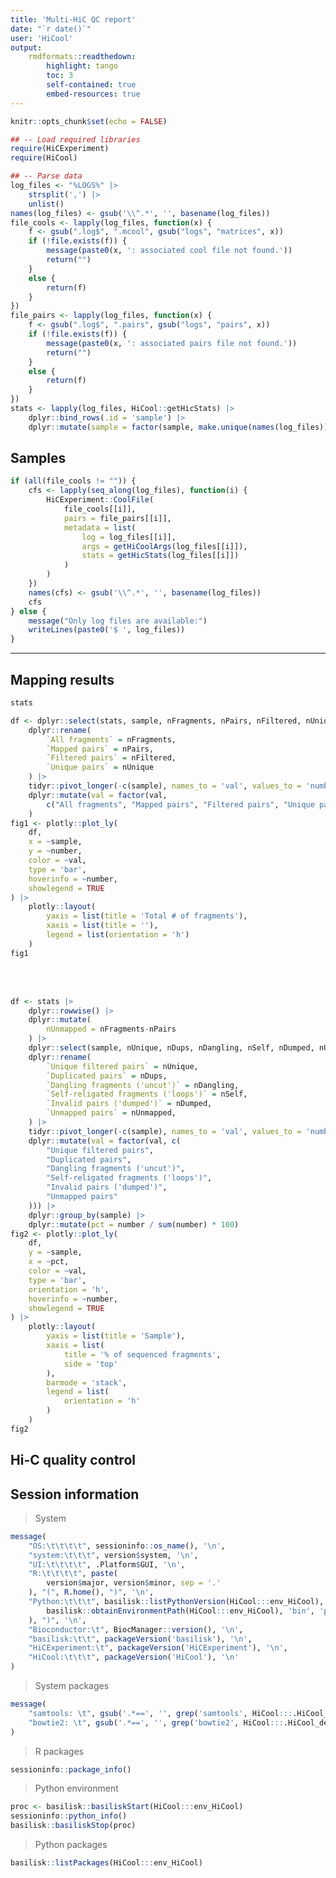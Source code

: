 ```yaml
---
title: 'Multi-HiC QC report'
date: "`r date()`"
user: 'HiCool'
output:
    rmdformats::readthedown:
        highlight: tango
        toc: 3
        self-contained: true
        embed-resources: true
---
```


```r
knitr::opts_chunk$set(echo = FALSE)
```

```r
## -- Load required libraries
require(HiCExperiment)
require(HiCool)

## -- Parse data 
log_files <- "%LOGS%" |> 
    strsplit(',') |> 
    unlist()
names(log_files) <- gsub('\\^.*', '', basename(log_files))
file_cools <- lapply(log_files, function(x) {
    f <- gsub(".log$", ".mcool", gsub("logs", "matrices", x))
    if (!file.exists(f)) {
        message(paste0(x, ': associated cool file not found.'))
        return("")
    }
    else {
        return(f)
    }
})
file_pairs <- lapply(log_files, function(x) {
    f <- gsub(".log$", ".pairs", gsub("logs", "pairs", x))
    if (!file.exists(f)) {
        message(paste0(x, ': associated pairs file not found.'))
        return("")
    }
    else {
        return(f)
    }
})
stats <- lapply(log_files, HiCool::getHicStats) |> 
    dplyr::bind_rows(.id = 'sample') |> 
    dplyr::mutate(sample = factor(sample, make.unique(names(log_files))))
```

## Samples

```r
if (all(file_cools != "")) {
    cfs <- lapply(seq_along(log_files), function(i) {
        HiCExperiment::CoolFile(
            file_cools[[i]], 
            pairs = file_pairs[[i]], 
            metadata = list(
                log = log_files[[i]], 
                args = getHiCoolArgs(log_files[[i]]), 
                stats = getHicStats(log_files[[i]])
            )
        )
    })
    names(cfs) <- gsub('\\^.*', '', basename(log_files))
    cfs
} else {
    message("Only log files are available:")
    writeLines(paste0('$ ', log_files))
}
```

<hr>

## Mapping results

```r
stats
```

```r
df <- dplyr::select(stats, sample, nFragments, nPairs, nFiltered, nUnique) |> 
    dplyr::rename(
        `All fragments` = nFragments, 
        `Mapped pairs` = nPairs, 
        `Filtered pairs` = nFiltered,
        `Unique pairs` = nUnique
    ) |>
    tidyr::pivot_longer(-c(sample), names_to = 'val', values_to = 'number') |>
    dplyr::mutate(val = factor(val, 
        c("All fragments", "Mapped pairs", "Filtered pairs", "Unique pairs"))
    )
fig1 <- plotly::plot_ly(
    df, 
    x = ~sample, 
    y = ~number, 
    color = ~val,
    type = 'bar',
    hoverinfo = ~number,
    showlegend = TRUE
) |> 
    plotly::layout(
        yaxis = list(title = 'Total # of fragments'), 
        xaxis = list(title = ''), 
        legend = list(orientation = 'h')
    )
fig1
```

</br>
</br>

```r
df <- stats |> 
    dplyr::rowwise() |> 
    dplyr::mutate(
        nUnmapped = nFragments-nPairs
    ) |> 
    dplyr::select(sample, nUnique, nDups, nDangling, nSelf, nDumped, nUnmapped) |> 
    dplyr::rename(
        `Unique filtered pairs` = nUnique, 
        `Duplicated pairs` = nDups, 
        `Dangling fragments ('uncut')` = nDangling, 
        `Self-religated fragments ('loops')` = nSelf, 
        `Invalid pairs ('dumped')` = nDumped,
        `Unmapped pairs` = nUnmapped,
    ) |>
    tidyr::pivot_longer(-c(sample), names_to = 'val', values_to = 'number') |>
    dplyr::mutate(val = factor(val, c(
        "Unique filtered pairs", 
        "Duplicated pairs", 
        "Dangling fragments ('uncut')", 
        "Self-religated fragments ('loops')", 
        "Invalid pairs ('dumped')", 
        "Unmapped pairs"
    ))) |> 
    dplyr::group_by(sample) |> 
    dplyr::mutate(pct = number / sum(number) * 100)
fig2 <- plotly::plot_ly(
    df, 
    y = ~sample, 
    x = ~pct, 
    color = ~val,
    type = 'bar',
    orientation = 'h', 
    hoverinfo = ~number,
    showlegend = TRUE
) |> 
    plotly::layout(
        yaxis = list(title = 'Sample'), 
        xaxis = list(
            title = '% of sequenced fragments',
            side = 'top'
        ),
        barmode = 'stack', 
        legend = list(
            orientation = 'h'
        )
    )
fig2
```

## Hi-C quality control


## Session information

> System

```r
message(
    "OS:\t\t\t\t", sessioninfo::os_name(), '\n',
    "system:\t\t\t", version$system, '\n',
    "UI:\t\t\t\t", .Platform$GUI, '\n',
    "R:\t\t\t\t", paste(
        version$major, version$minor, sep = '.'
    ), "(", R.home(), ")", '\n',
    "Python:\t\t\t", basilisk::listPythonVersion(HiCool:::env_HiCool), "(", file.path(
        basilisk::obtainEnvironmentPath(HiCool:::env_HiCool), 'bin', 'python'
    ), ")", '\n',
    "Bioconductor:\t", BiocManager::version(), '\n',
    "basilisk:\t\t", packageVersion('basilisk'), '\n',
    "HiCExperiment:\t", packageVersion('HiCExperiment'), '\n',
    "HiCool:\t\t\t", packageVersion('HiCool'), '\n'
)
```

> System packages

```r
message(
    "samtools: \t", gsub('.*==', '', grep('samtools', HiCool:::.HiCool_dependencies, value = TRUE)), "\n",
    "bowtie2: \t", gsub('.*==', '', grep('bowtie2', HiCool:::.HiCool_dependencies, value = TRUE)), "\n"
)
```

> R packages 

```r
sessioninfo::package_info()
```

> Python environment

```r
proc <- basilisk::basiliskStart(HiCool:::env_HiCool)
sessioninfo::python_info()
basilisk::basiliskStop(proc)
```

> Python packages

```r
basilisk::listPackages(HiCool:::env_HiCool)
```
